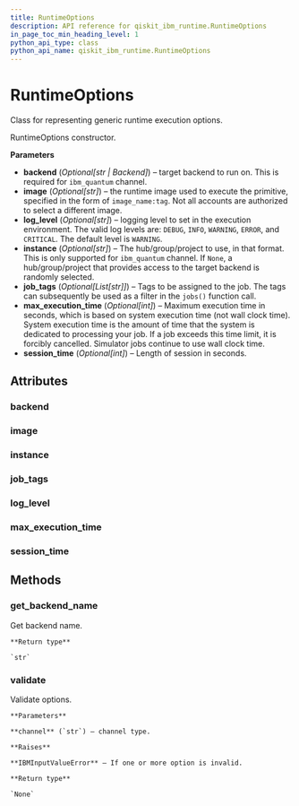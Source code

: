 ```yaml
---
title: RuntimeOptions
description: API reference for qiskit_ibm_runtime.RuntimeOptions
in_page_toc_min_heading_level: 1
python_api_type: class
python_api_name: qiskit_ibm_runtime.RuntimeOptions
---
```


# RuntimeOptions

<Class id="qiskit_ibm_runtime.RuntimeOptions" isDedicatedPage={true} github="https://github.com/Qiskit/qiskit-ibm-runtime/tree/stable/0.25/qiskit_ibm_runtime/runtime_options.py#L28-L118" signature="RuntimeOptions(backend=None, image=None, log_level=None, instance=None, job_tags=None, max_execution_time=None, session_time=None)" modifiers="class">
  Class for representing generic runtime execution options.

  RuntimeOptions constructor.

  **Parameters**

  *   **backend** (*Optional\[str | Backend]*) – target backend to run on. This is required for `ibm_quantum` channel.
  *   **image** (*Optional\[str]*) – the runtime image used to execute the primitive, specified in the form of `image_name:tag`. Not all accounts are authorized to select a different image.
  *   **log\_level** (*Optional\[str]*) – logging level to set in the execution environment. The valid log levels are: `DEBUG`, `INFO`, `WARNING`, `ERROR`, and `CRITICAL`. The default level is `WARNING`.
  *   **instance** (*Optional\[str]*) – The hub/group/project to use, in that format. This is only supported for `ibm_quantum` channel. If `None`, a hub/group/project that provides access to the target backend is randomly selected.
  *   **job\_tags** (*Optional\[List\[str]]*) – Tags to be assigned to the job. The tags can subsequently be used as a filter in the `jobs()` function call.
  *   **max\_execution\_time** (*Optional\[int]*) – Maximum execution time in seconds, which is based on system execution time (not wall clock time). System execution time is the amount of time that the system is dedicated to processing your job. If a job exceeds this time limit, it is forcibly cancelled. Simulator jobs continue to use wall clock time.
  *   **session\_time** (*Optional\[int]*) – Length of session in seconds.

  ## Attributes

  ### backend

  <Attribute id="qiskit_ibm_runtime.RuntimeOptions.backend" attributeTypeHint="str | Backend | None" attributeValue="None" />

  ### image

  <Attribute id="qiskit_ibm_runtime.RuntimeOptions.image" attributeTypeHint="str | None" attributeValue="None" />

  ### instance

  <Attribute id="qiskit_ibm_runtime.RuntimeOptions.instance" attributeTypeHint="str | None" attributeValue="None" />

  ### job\_tags

  <Attribute id="qiskit_ibm_runtime.RuntimeOptions.job_tags" attributeTypeHint="List[str] | None" attributeValue="None" />

  ### log\_level

  <Attribute id="qiskit_ibm_runtime.RuntimeOptions.log_level" attributeTypeHint="str | None" attributeValue="None" />

  ### max\_execution\_time

  <Attribute id="qiskit_ibm_runtime.RuntimeOptions.max_execution_time" attributeTypeHint="int | None" attributeValue="None" />

  ### session\_time

  <Attribute id="qiskit_ibm_runtime.RuntimeOptions.session_time" attributeTypeHint="int | None" attributeValue="None" />

  ## Methods

  ### get\_backend\_name

  <Function id="qiskit_ibm_runtime.RuntimeOptions.get_backend_name" github="https://github.com/Qiskit/qiskit-ibm-runtime/tree/stable/0.25/qiskit_ibm_runtime/runtime_options.py#L112-L118" signature="get_backend_name()">
    Get backend name.

    **Return type**

    `str`
  </Function>

  ### validate

  <Function id="qiskit_ibm_runtime.RuntimeOptions.validate" github="https://github.com/Qiskit/qiskit-ibm-runtime/tree/stable/0.25/qiskit_ibm_runtime/runtime_options.py#L80-L110" signature="validate(channel)">
    Validate options.

    **Parameters**

    **channel** (`str`) – channel type.

    **Raises**

    **IBMInputValueError** – If one or more option is invalid.

    **Return type**

    `None`
  </Function>
</Class>


